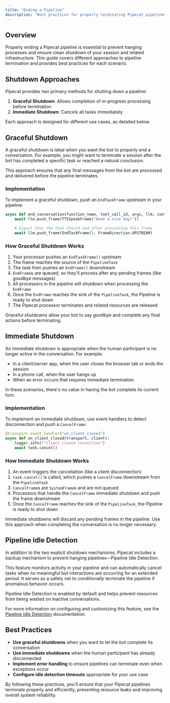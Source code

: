 ```yaml
---
title: "Ending a Pipeline"
description: "Best practices for properly terminating Pipecat pipelines"
---
```


## Overview

Properly ending a Pipecat pipeline is essential to prevent hanging processes and ensure clean shutdown of your session and related infrastructure. This guide covers different approaches to pipeline termination and provides best practices for each scenario.

## Shutdown Approaches

Pipecat provides two primary methods for shutting down a pipeline:

1. **Graceful Shutdown**: Allows completion of in-progress processing before termination
2. **Immediate Shutdown**: Cancels all tasks immediately

Each approach is designed for different use cases, as detailed below.

## Graceful Shutdown

A graceful shutdown is ideal when you want the bot to properly end a conversation. For example, you might want to terminate a session after the bot has completed a specific task or reached a natural conclusion.

This approach ensures that any final messages from the bot are processed and delivered before the pipeline terminates.

### Implementation

To implement a graceful shutdown, push an `EndTaskFrame` upstream in your pipeline:

```python
async def end_conversation(function_name, tool_call_id, args, llm, context, result_callback):
    await llm.push_frame(TTSSpeakFrame("Have a nice day!"))

    # Signal that the task should end after processing this frame
    await llm.push_frame(EndTaskFrame(), FrameDirection.UPSTREAM)
```

### How Graceful Shutdown Works

1. Your processor pushes an `EndTaskFrame()` upstream
2. The frame reaches the source of the `PipelineTask`
3. The task then pushes an `EndFrame()` downstream
4. `EndFrame`s are queued, so they'll process after any pending frames (like goodbye messages)
5. All processors in the pipeline will shutdown when processing the `EndFrame`
6. Once the `EndFrame` reaches the sink of the `PipelineTask`, the Pipeline is ready to shut down
7. The Pipecat processor terminates and related resources are released

<Tip>
  Graceful shutdowns allow your bot to say goodbye and complete any final
  actions before terminating.
</Tip>

## Immediate Shutdown

An immediate shutdown is appropriate when the human participant is no longer active in the conversation. For example:

- In a client/server app, when the user closes the browser tab or ends the session
- In a phone call, when the user hangs up
- When an error occurs that requires immediate termination

In these scenarios, there's no value in having the bot complete its current turn.

### Implementation

To implement an immediate shutdown, use event handlers to detect disconnection and push a `CancelFrame`:

```python
@transport.event_handler("on_client_closed")
async def on_client_closed(transport, client):
    logger.info(f"Client closed connection")
    await task.cancel()
```

### How Immediate Shutdown Works

1. An event triggers the cancellation (like a client disconnection)
2. `task.cancel()` is called, which pushes a `CancelFrame` downstream from the `PipelineTask`
3. `CancelFrame`s are `SystemFrame`s and are not queued
4. Processors that handle the `CancelFrame` immediate shutdown and push the frame downstream
5. Once the `CancelFrame` reaches the sink of the `PipelineTask`, the Pipeline is ready to shut down

<Warning>
  Immediate shutdowns will discard any pending frames in the pipeline. Use this
  approach when completing the conversation is no longer necessary.
</Warning>

## Pipeline Idle Detection

In addition to the two explicit shutdown mechanisms, Pipecat includes a backup mechanism to prevent hanging pipelines—Pipeline Idle Detection.

This feature monitors activity in your pipeline and can automatically cancel tasks when no meaningful bot interactions are occurring for an extended period. It serves as a safety net to conditionally terminate the pipeline if anomalous behavior occurs.

<Tip>
  Pipeline Idle Detection is enabled by default and helps prevent resources from
  being wasted on inactive conversations.
</Tip>

For more information on configuring and customizing this feature, see the [Pipeline Idle Detection](/server/pipeline/pipeline-idle-detection) documentation.

## Best Practices

- **Use graceful shutdowns** when you want to let the bot complete its conversation
- **Use immediate shutdowns** when the human participant has already disconnected
- **Implement error handling** to ensure pipelines can terminate even when exceptions occur
- **Configure idle detection timeouts** appropriate for your use case

By following these practices, you'll ensure that your Pipecat pipelines terminate properly and efficiently, preventing resource leaks and improving overall system reliability.
